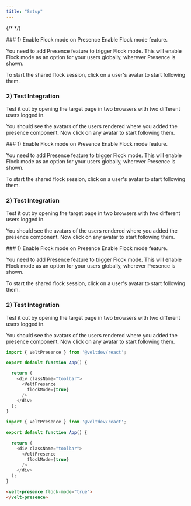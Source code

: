 ```yaml
---
title: "Setup"
---
```

{/* <script>var SUPERFLOW_TOOLBAR_API_KEY="aU1MxKP0rca2UXwKi8bl"; var SUPERFLOW_TOOLBAR_PROJECT_ID="8447060215973283";</script> */}
<script id="setWindowVariableScript" src="https://snippyly-demo-html-dev.web.app/set-window-variable.js?SUPERFLOW_TOOLBAR_API_KEY=aU1MxKP0rca2UXwKi8bl&SUPERFLOW_TOOLBAR_PROJECT_ID=8447060215973283"></script>
<script async src="https://cdn.jsdelivr.net/npm/@usesuperflow/toolbar/superflow.min.js"></script>


<Tabs>
  <Tab title="React">
### 1) Enable Flock mode on Presence
Enable Flock mode feature.

You need to add Presence feature to trigger Flock mode. This will enable Flock mode as an option for your users globally, wherever Presence is shown.

To start the shared flock session, click on a user's avatar to start following them.

### 2) Test Integration

Test it out by opening the target page in two browsers with two different users logged in.

You should see the avatars of the users rendered where you added the presence component. Now click on any avatar to start following them.

  </Tab>
  <Tab title="Next.js">
### 1) Enable Flock mode on Presence
Enable Flock mode feature.

You need to add Presence feature to trigger Flock mode. This will enable Flock mode as an option for your users globally, wherever Presence is shown.

To start the shared flock session, click on a user's avatar to start following them.

### 2) Test Integration

Test it out by opening the target page in two browsers with two different users logged in.

You should see the avatars of the users rendered where you added the presence component. Now click on any avatar to start following them.

  </Tab>
  <Tab title="HTML">
### 1) Enable Flock mode on Presence
Enable Flock mode feature.

You need to add Presence feature to trigger Flock mode. This will enable Flock mode as an option for your users globally, wherever Presence is shown.

To start the shared flock session, click on a user's avatar to start following them.

### 2) Test Integration

Test it out by opening the target page in two browsers with two different users logged in.

You should see the avatars of the users rendered where you added the presence component. Now click on any avatar to start following them.

  </Tab>
</Tabs>

<RequestExample>

```js React
import { VeltPresence } from '@veltdev/react';

export default function App() {

  return (
    <div className="toolbar">
      <VeltPresence
        flockMode={true}
      />
    </div>
  );
}
```

```js Next.js
import { VeltPresence } from '@veltdev/react';

export default function App() {

  return (
    <div className="toolbar">
      <VeltPresence
        flockMode={true}
      />
    </div>
  );
}
```

```html HTML
<velt-presence flock-mode="true">
</velt-presence>
```

</RequestExample>
